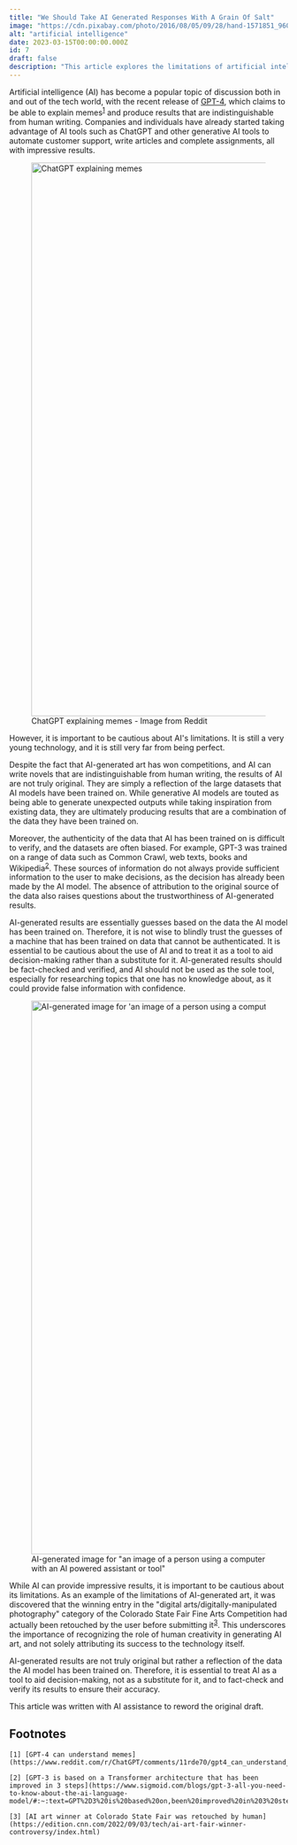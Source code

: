 ```yaml
---
title: "We Should Take AI Generated Responses With A Grain Of Salt"
image: "https://cdn.pixabay.com/photo/2016/08/05/09/28/hand-1571851_960_720.jpg"
alt: "artificial intelligence"
date: 2023-03-15T00:00:00.000Z
id: 7
draft: false
description: "This article explores the limitations of artificial intelligence (AI) and the importance of being cautious when relying on AI-generated results. While AI can provide impressive results, it is important to treat it as a tool to aid decision-making, not a substitute for it, and to verify its results to ensure their accuracy."
---
```



Artificial intelligence (AI) has become a popular topic of discussion both in and out of the tech world, with the recent release of [GPT-4](https://openai.com/research/gpt-4), which claims to be able to explain memes<sup>[1](#footnotes)</sup> and produce results that are indistinguishable from human writing. Companies and individuals have already started taking advantage of AI tools such as ChatGPT and other generative AI tools to automate customer support, write articles and complete assignments, all with impressive results.

<figure>
  <Image
    src="https://res.cloudinary.com/dnha19v3n/image/upload/v1678875744/personal-blog/6zuazazouqna1_svdqr7.jpg"
    format="webp"
    alt="ChatGPT explaining memes"
    width="1000"
    height="1000"
    loading="eager"
    format="webp"
  />
  <figcaption>
    ChatGPT explaining memes - Image from Reddit
  </figcaption>
</figure>

However, it is important to be cautious about AI's limitations. It is still a very young technology, and it is still very far from being perfect.

Despite the fact that AI-generated art has won competitions, and AI can write novels that are indistinguishable from human writing, the results of AI are not truly original. They are simply a reflection of the large datasets that AI models have been trained on. While generative AI models are touted as being able to generate unexpected outputs while taking inspiration from existing data, they are ultimately producing results that are a combination of the data they have been trained on.

Moreover, the authenticity of the data that AI has been trained on is difficult to verify, and the datasets are often biased. For example, GPT-3 was trained on a range of data such as Common Crawl, web texts, books and Wikipedia<sup>[2](#footnotes)</sup>. These sources of information do not always provide sufficient information to the user to make decisions, as the decision has already been made by the AI model. The absence of attribution to the original source of the data also raises questions about the trustworthiness of AI-generated results.

AI-generated results are essentially guesses based on the data the AI model has been trained on. Therefore, it is not wise to blindly trust the guesses of a machine that has been trained on data that cannot be authenticated. It is essential to be cautious about the use of AI and to treat it as a tool to aid decision-making rather than a substitute for it. AI-generated results should be fact-checked and verified, and AI should not be used as the sole tool, especially for researching topics that one has no knowledge about, as it could provide false information with confidence.

<figure>
  <Image
    src="https://res.cloudinary.com/dnha19v3n/image/upload/v1678875010/personal-blog/DALL_E_2023-03-15_10.01.40_-_An_image_of_a_person_using_a_computer_with_an_AI-powered_assistant_or_tool_udl2y9.png"
    format="webp"
    alt="AI-generated image for 'an image of a person using a computer with an AI powered assistant or tool'"
    width="1000"
    height="1000"
    loading="eager"
    format="webp"
  />
  <figcaption>
    AI-generated image for "an image of a person using a computer with an AI
    powered assistant or tool"
  </figcaption>
</figure>

While AI can provide impressive results, it is important to be cautious about its limitations.
As an example of the limitations of AI-generated art, it was discovered that the winning entry in the "digital arts/digitally-manipulated photography" category of the Colorado State Fair Fine Arts Competition had actually been retouched by the user before submitting it<sup>[3](#footnotes)</sup>. This underscores the importance of recognizing the role of human creativity in generating AI art, and not solely attributing its success to the technology itself.

AI-generated results are not truly original but rather a reflection of the data the AI model has been trained on. Therefore, it is essential to treat AI as a tool to aid decision-making, not as a substitute for it, and to fact-check and verify its results to ensure their accuracy.

This article was written with AI assistance to reword the original draft.

## Footnotes

    [1] [GPT-4 can understand memes](https://www.reddit.com/r/ChatGPT/comments/11rde70/gpt4_can_understand_memes/)

    [2] [GPT-3 is based on a Transformer architecture that has been improved in 3 steps](https://www.sigmoid.com/blogs/gpt-3-all-you-need-to-know-about-the-ai-language-model/#:~:text=GPT%2D3%20is%20based%20on,been%20improved%20in%203%20steps)

    [3] [AI art winner at Colorado State Fair was retouched by human](https://edition.cnn.com/2022/09/03/tech/ai-art-fair-winner-controversy/index.html)
